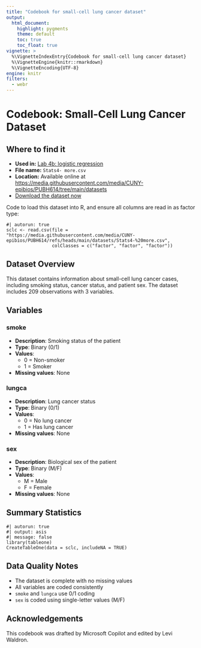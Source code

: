 ```yaml
---
title: "Codebook for small-cell lung cancer dataset"
output:
  html_document:
    highlight: pygments
    theme: default
    toc: true
    toc_float: true
vignette: >
  %\VignetteIndexEntry{Codebook for small-cell lung cancer dataset}
  %\VignetteEngine{knitr::rmarkdown}
  %\VignetteEncoding{UTF-8}
engine: knitr
filters:
  - webr
---
```


# Codebook: Small-Cell Lung Cancer Dataset

## Where to find it
- **Used in:** [Lab 4b: logistic regression](https://cuny-epibios.github.io/PUBH614/articles/04b_logistic.html)
- **File name:** `Stats4- more.csv`
- **Location:** Available online at [https://media.githubusercontent.com/media/CUNY-epibios/PUBH614/tree/main/datasets](https://media.githubusercontent.com/media/CUNY-epibios/PUBH614/tree/main/datasets)
- [Download the dataset now](https://media.githubusercontent.com/media/CUNY-epibios/PUBH614/refs/heads/main/datasets/Stats4-%20more.csv)

Code to load this dataset into R, and ensure all columns are read in as factor type:
```webr-r
#| autorun: true
sclc <- read.csv(file = "https://media.githubusercontent.com/media/CUNY-epibios/PUBH614/refs/heads/main/datasets/Stats4-%20more.csv",
                 colClasses = c("factor", "factor", "factor"))
```


## Dataset Overview
This dataset contains information about small-cell lung cancer cases, including smoking status, cancer status, and patient sex. The dataset includes 209 observations with 3 variables.

## Variables

### smoke
- **Description**: Smoking status of the patient
- **Type**: Binary (0/1)
- **Values**:
  - 0 = Non-smoker
  - 1 = Smoker
- **Missing values**: None

### lungca
- **Description**: Lung cancer status
- **Type**: Binary (0/1)
- **Values**:
  - 0 = No lung cancer
  - 1 = Has lung cancer
- **Missing values**: None

### sex
- **Description**: Biological sex of the patient
- **Type**: Binary (M/F)
- **Values**:
  - M = Male
  - F = Female
- **Missing values**: None

## Summary Statistics

```webr-r
#| autorun: true
#| output: asis
#| message: false
library(tableone)
CreateTableOne(data = sclc, includeNA = TRUE)
```


## Data Quality Notes
- The dataset is complete with no missing values
- All variables are coded consistently
- `smoke` and `lungca` use 0/1 coding
- `sex` is coded using single-letter values (M/F)

## Acknowledgements
This codebook was drafted by Microsoft Copilot and edited by Levi Waldron.